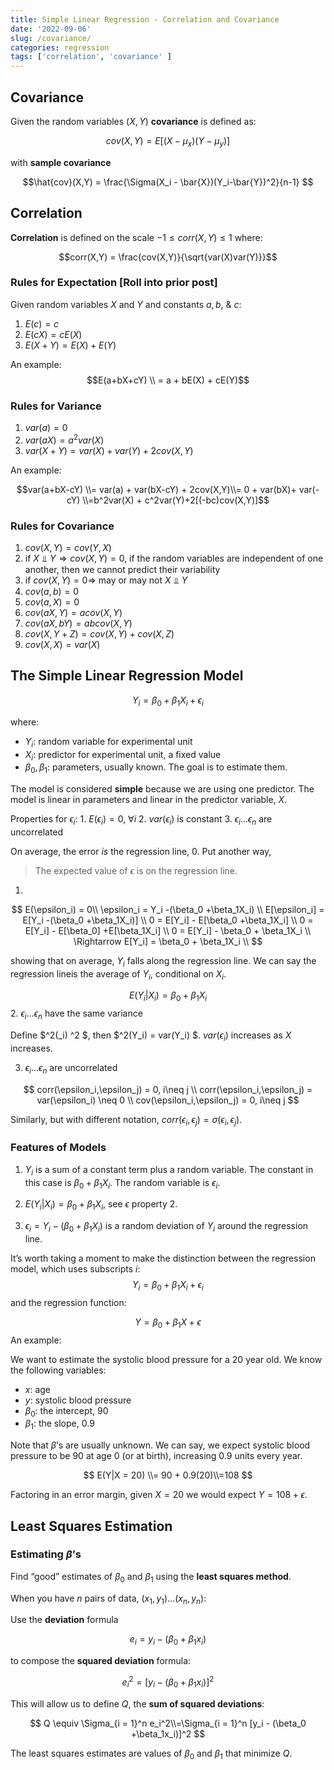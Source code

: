```yaml
---
title: Simple Linear Regression - Correlation and Covariance
date: '2022-09-06'
slug: /covariance/
categories: regression
tags: ['correlation', 'covariance' ]
---
```


## Covariance 

Given the random variables $(X,Y)$ **covariance** is defined as: 

$$cov(X,Y) = E[(X -\mu_x)(Y-\mu_y)]$$

with **sample covariance**

$$\hat{cov}(X,Y) = \frac{\Sigma(X_i - \bar{X})(Y_i-\bar{Y})^2}{n-1} $$

## Correlation 

**Correlation** is defined on the scale $-1 \leq corr(X,Y) \leq 1$ where: 

$$corr(X,Y) = \frac{cov(X,Y)}{\sqrt{var(X)var(Y)}}$$

### Rules for Expectation [Roll into prior post]

Given random variables $X$ and $Y$ and constants $a,b,$ & $c$: 

1. $E(c) = c$
2. $E(cX) = cE(X)$
3. $E(X+Y) = E(X) + E(Y)$


An example: 
$$E(a+bX+cY) \\ = a + bE(X) + cE(Y)$$

### Rules for Variance

1. $var(a) = 0$ 
2. $var(aX) = a^2 var(X)$
3. $var(X+Y)  = var(X) + var(Y) + 2cov(X,Y)$ 

An example:

$$var(a+bX-cY) \\= var(a) + var(bX-cY) + 2cov(X,Y)\\= 0 + var(bX)+ var(-cY) \\=b^2var(X) + c^2var(Y)+2[(-bc)cov(X,Y)]$$

### Rules for Covariance 

1. $cov(X,Y) = cov(Y,X)$
2. if $X ⫫ Y \Rightarrow cov(X,Y) = 0$, if the random variables are independent of one another, then we cannot predict their variability
3. if $cov(X,Y)= 0 \Rightarrow$ may or may not $X ⫫ Y$
4. $cov(a,b) = 0$
5. $cov(a, X) = 0$ 
6. $cov(aX, Y) = a cov(X,Y)$ 
7. $cov(aX, bY) = ab cov(X,Y)$
8. $cov(X, Y+Z) = cov(X,Y)+cov(X,Z)$
9. $cov(X,X) = var(X)$

## The Simple Linear Regression Model 

$$Y_i= \beta_0 +\beta_1X_i + \epsilon_i$$

where:

- $Y_i$: random variable for experimental unit
- $X_i$: predictor for experimental unit, a fixed value
- $\beta_0, \beta_1$: parameters, usually known. The goal is to estimate them. 

The model is considered **simple** because we are using one predictor. The model is linear in parameters and linear in the predictor variable, $X$. 

Properties for $\epsilon_i$: 
1. $E(\epsilon_i) = 0$, $\forall i$
2. $var(\epsilon_i)$ is constant
3. $\epsilon_i...\epsilon_n$ are uncorrelated

On average, the error *is* the regression line, 0. Put another way, 
 
 > The expected value of $\epsilon$ is on the regression line. 
 
 1. 
 
 $$ E(\epsilon_i) = 0\\
 \epsilon_i = Y_i -(\beta_0 +\beta_1X_i) \\
 E[\epsilon_i] = E[Y_i -(\beta_0 +\beta_1X_i)] \\
 0 = E[Y_i] - E[\beta_0 +\beta_1X_i] \\
 0 = E[Y_i] - E[\beta_0] +E[\beta_1X_i] \\
 0  = E[Y_i] - \beta_0 + \beta_1X_i \\
   \Rightarrow E[Y_i] = \beta_0 + \beta_1X_i \\
 $$

showing that on average, $Y_i$ falls along the regression line. We can say the regression lineis the average of $Y_i$, conditional on $X_i$. 

$$ E(Y_i|X_i)= \beta_0 +\beta_1X_i $$
 2. $\epsilon_i...\epsilon_n$ have the same variance 
 
 Define $\sigma^2(\epsilon_i) \equiv \sigma^2 $,  then $\sigma^2(Y_i) = var(Y_i) $. $var(\epsilon_i)$ increases as $X$ increases. 
 
 3. $\epsilon_i...\epsilon_n$ are uncorrelated 
 
 $$
  corr(\epsilon_i,\epsilon_j) = 0, i\neq j \\ 
  corr(\epsilon_i,\epsilon_j) = var(\epsilon_i) \neq 0 \\
  cov(\epsilon_i,\epsilon_j) = 0, i\neq j 
 $$
 
Similarly, but with different notation, $corr(\epsilon_i,\epsilon_j) = \sigma(\epsilon_i,\epsilon_j)$. 
 
### Features of Models

1. $Y_i$ is a sum of a constant term plus a random variable. The constant in this case is $\beta_0 +\beta_1X_i$. The random variable is $\epsilon_i$. 

2. $E(Y_i|X_i)= \beta_0 +\beta_1X_i$, see $\epsilon$ property 2. 

3. $\epsilon_i = Y_i -(\beta_0 +\beta_1X_i)$ is a random deviation of $Y_i$ around the regression line.

It's worth taking a moment to make the distinction between the regression model, which uses subscripts $i$:  
$$Y_i= \beta_0 +\beta_1X_i + \epsilon_i$$
and the regression function: 

$$Y= \beta_0 +\beta_1X + \epsilon$$
An example: 

We want to estimate the systolic blood pressure for a 20 year old. We know the following variables: 

- $x$: age
- $y$: systolic blood pressure
- $\beta_0$: the intercept, $90$
- $\beta_1$: the slope, $0.9$

Note that $\beta$'s are usually unknown. We can say, we expect systolic blood pressure to be $90$ at age $0$ (or at birth), increasing $0.9$ units every year.  

$$
E(Y|X = 20) \\= 90 + 0.9(20)\\=108
$$

Factoring in an error margin, given $X = 20$ we would expect $Y = 108 +\epsilon$. 


## Least Squares Estimation

### Estimating $\beta$'s

Find "good" estimates of $\beta_0$ and $\beta_1$ using the **least squares method**.  

When you have $n$ pairs of data, $(x_1, y_1)...(x_n, y_n)$: 

Use the **deviation** formula

$$e_i = y_i - (\beta_0 +\beta_1x_i)$$ 

to compose the **squared deviation** formula: 

$$e_i^2 = [y_i - (\beta_0 +\beta_1x_i)]^2$$ 

This will allow us to define $Q$, the **sum of squared deviations**: 

$$
Q \equiv \Sigma_{i = 1}^n e_i^2\\=\Sigma_{i = 1}^n [y_i - (\beta_0 +\beta_1x_i)]^2
$$

The least squares estimates are values of $\beta_0$ and $\beta_1$ that minimize $Q$. 